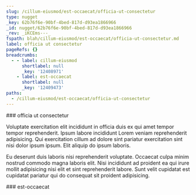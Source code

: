 ```yaml
---
slug: /cillum-eiusmod/est-occaecat/officia-ut-consectetur
type: nugget
_key: 62b76f6e-90bf-4bed-817d-d93ea1866966
_id: nugget/62b76f6e-90bf-4bed-817d-d93ea1866966
_rev: _iKCEms---_
fspath: blah/cillum-eiusmod/est-occaecat/officia-ut-consectetur.md
label: officia ut consectetur
pageRefs: {}
breadcrumbs:
  - - label: cillum-eiusmod
      shortlabel: null
      _key: '12408971'
    - label: est-occaecat
      shortlabel: null
      _key: '12409473'
paths:
  - /cillum-eiusmod/est-occaecat/officia-ut-consectetur
---
```


<NuggetArea>
<Nugget slug="/cillum-eiusmod/est-occaecat/officia-ut-consectetur" type="nugget" _key="62b76f6e-90bf-4bed-817d-d93ea1866966" _id="nugget/62b76f6e-90bf-4bed-817d-d93ea1866966" _rev="_iKCEms---_" fspath="blah/cillum-eiusmod/est-occaecat/officia-ut-consectetur.md" label="officia ut consectetur" paths="/cillum-eiusmod/est-occaecat/officia-ut-consectetur">
<NuggetBody>
### officia ut consectetur

Voluptate exercitation elit incididunt in officia duis ex qui amet tempor tempor reprehenderit. Ipsum labore incididunt Lorem veniam reprehenderit adipisicing. Qui exercitation cillum ad dolore sint pariatur exercitation sint nisi dolor ipsum ipsum. Elit aliquip do ipsum laboris.

Eu deserunt duis laboris nisi reprehenderit voluptate. Occaecat culpa minim nostrud commodo magna laboris elit. Nisi incididunt ad proident ea qui irure mollit adipisicing nisi elit et sint reprehenderit labore. Sunt velit cupidatat est cupidatat pariatur qui do consequat sit proident adipisicing.

</NuggetBody>
<Breadcrumbs>
<Crumbs>
<Crumb _key="12408971" label="cillum-eiusmod" /><Crumb _key="12409473" label="est-occaecat" />
</Crumbs>
</Breadcrumbs>
</Nugget>

<NuggetsInbound>
</NuggetsInbound>
<NuggetsOutbound>
</NuggetsOutbound>
</NuggetArea>
<PassagesInbound>
<Passage direction="inbound" type="passage" _key="12409473" _id="passage/12409473" _rev="_iKCEmrG--A" label="est-occaecat" passage="est-occaecat" fspath="blah/cillum-eiusmod/est-occaecat" paths="/cillum-eiusmod/est-occaecat" slug="/cillum-eiusmod/est-occaecat">
<NuggetBody>
### est-occaecat

</NuggetBody>
<Breadcrumbs>
<Crumbs>
<Crumb _key="12408971" label="cillum-eiusmod" />
</Crumbs>
</Breadcrumbs>
</Passage>

</PassagesInbound>
<PassagesOutbound>
</PassagesOutbound>